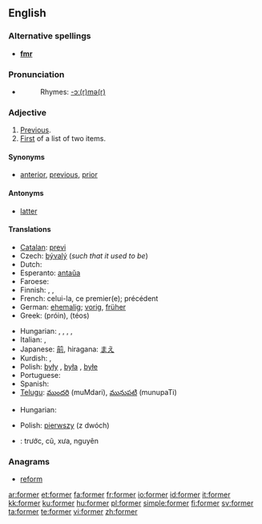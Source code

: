 ==English==

{{rank|minutes|appear|thoughts|661|former|twenty|lips|donations}}

===Alternative spellings===
* '''[[fmr]]'''

===Pronunciation===
* {{audio|en-us-former.ogg|Audio (US)}}
*: Rhymes: [[Rhymes:English:-ɔː(r)mə(r)|-ɔː(r)mə(r)]]

===Adjective===
{{en-adj|-}}

# [[previous|Previous]].
# [[first|First]] of a list of two items.

====Synonyms====
* {{italbrac|previous}} [[anterior]], [[previous]], [[prior]]

====Antonyms====
* {{italbrac|previous}} [[latter]]

====Translations====
{{trans-top|previous}}
* [[Catalan]]: [[previ]]
* Czech: [[bývalý]] {{m}} (''such that it used to be'')
* Dutch: {{t-|nl|voormalig}}
* Esperanto: [[antaŭa]]
* Faroese: {{t-|fo|fyrrverandi|xs=Faroese}}
* Finnish: {{t+|fi|edeltävä}}, {{t+|fi|edellinen}}, {{t+|fi|entinen}}
* French: celui-la, ce premier(e); précédent
* German: [[ehemalig]]; [[vorig]], [[früher]]
* Greek: {{t|el|πρώην|sc=Grek}} (próin), {{t|el|τέως|sc=Grek}} (téos)
{{trans-mid}}
* Hungarian: {{t|hu|előző}}, {{t|hu|előbbi}}, {{t|hu|korábbi}}, {{t|hu|egykori}}, {{t|hu|hajdani}}
* Italian: {{t+|it|precedente}}, {{t+|it|anteriore}}
* Japanese: [[前]], hiragana: [[まえ]]
* Kurdish: {{KUchar|[[به‌رتر]]}}, {{KUchar|[[پێشو]]}}
* Polish: [[były]] {{m}}, [[była]] {{f}}, [[byłe]] {{n}}
* Portuguese: {{t+|pt|anterior}}
* Spanish: {{t+|es|anterior}}
* [[Telugu]]: [[ముందరి]] (muMdari), [[మునుపటి]] (munupaTi)
{{trans-bottom}}

{{trans-top|first of a list of two items}}
* Hungarian: {{t|hu|előbbi}}
{{trans-mid}}
* Polish: [[pierwszy]] (z dwóch)
{{trans-bottom}}

{{checktrans-top}}
* {{ttbc|Vietnamese}}: trước, cũ, xưa, nguyên
{{trans-bottom}}

===Anagrams===
* [[reform]]

[[ar:former]]
[[et:former]]
[[fa:former]]
[[fr:former]]
[[io:former]]
[[id:former]]
[[it:former]]
[[kk:former]]
[[ku:former]]
[[hu:former]]
[[pl:former]]
[[simple:former]]
[[fi:former]]
[[sv:former]]
[[ta:former]]
[[te:former]]
[[vi:former]]
[[zh:former]]